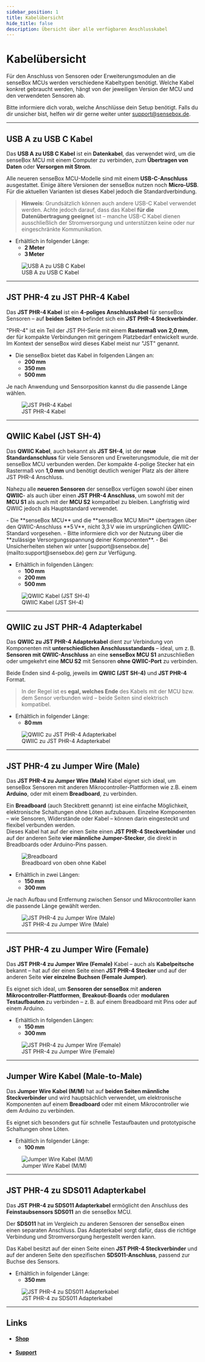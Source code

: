---
sidebar_position: 1
title: Kabelübersicht
hide_title: false
description: Übersicht über alle verfügbaren Anschlusskabel
---


# Kabelübersicht

Für den Anschluss von Sensoren oder Erweiterungsmodulen an die senseBox MCUs werden verschiedene Kabeltypen benötigt. Welche Kabel konkret gebraucht werden, hängt von der jeweiligen Version der MCU und den verwendeten Sensoren ab.

Bitte informiere dich vorab, welche Anschlüsse dein Setup benötigt. Falls du dir unsicher bist, helfen wir dir gerne weiter unter [support@sensebox.de](mailto:support@sensebox.de).

<TutorialPorts
  port="overview"
  textOverride="Übersicht der Anschlüsse."
/>

---

## USB A zu USB C Kabel

Das **USB A zu USB C Kabel** ist ein **Datenkabel**, das verwendet wird, um die senseBox MCU mit einem Computer zu verbinden, zum **Übertragen von Daten** oder **Versorgen mit Strom**.

Alle neueren senseBox MCU-Modelle sind mit einem **USB-C-Anschluss** ausgestattet. Einige ältere Versionen der senseBox nutzen noch **Micro-USB**.  
Für die aktuellen Varianten ist dieses Kabel jedoch die Standardverbindung.

> **Hinweis**: Grundsätzlich können auch andere USB-C Kabel verwendet werden. Achte jedoch darauf, dass das Kabel **für die Datenübertragung geeignet** ist – manche USB-C Kabel dienen ausschließlich der Stromversorgung und unterstützen keine oder nur eingeschränkte Kommunikation.

- Erhältlich in folgender Länge:
  - **2 Meter**
  - **3 Meter**

<figure style={{ maxWidth: '400px', marginBottom: '1.5rem' }}>
  <img
    src="/img/hardware-bilder/cable/usb-a-to-c.png"
    alt="USB A zu USB C Kabel"
    style={{ width: '100%' }}
  />
  <figcaption style={{ fontSize: '0.9rem', color: '#666', marginTop: '0.5rem' }}>
    USB A zu USB C Kabel
  </figcaption>
</figure>

---

## JST PHR-4 zu JST PHR-4 Kabel

Das **JST PHR-4 Kabel** ist ein **4-poliges Anschlusskabel** für senseBox Sensoren – auf **beiden Seiten** befindet sich ein **JST PHR-4 Steckverbinder**.

"PHR-4" ist ein Teil der JST PH-Serie mit einem **Rastermaß von 2,0 mm**, der für kompakte Verbindungen mit geringem Platzbedarf entwickelt wurde. Im Kontext der senseBox wird dieses Kabel meist nur "JST" genannt.

- Die senseBox bietet das Kabel in folgenden Längen an:
  - **200 mm**
  - **350 mm**
  - **500 mm**

Je nach Anwendung und Sensorposition kannst du die passende Länge wählen.

<figure style={{ maxWidth: '400px', marginBottom: '1.5rem' }}>
  <img
    src="/img/hardware-bilder/cable/jst-phr4_cable.png"
    alt="JST PHR-4 Kabel"
    style={{ width: '100%' }}
  />
  <figcaption style={{ fontSize: '0.9rem', color: '#666', marginTop: '0.5rem' }}>
    JST PHR-4 Kabel
  </figcaption>
</figure>

---

## QWIIC Kabel (JST SH-4)

Das **QWIIC Kabel**, auch bekannt als **JST SH-4**, ist der **neue Standardanschluss** für viele Sensoren und Erweiterungsmodule, die mit der senseBox MCU verbunden werden. Der kompakte 4-polige Stecker hat ein Rastermaß von **1,0 mm** und benötigt deutlich weniger Platz als der ältere JST PHR-4 Anschluss.

Nahezu alle **neueren Sensoren** der senseBox verfügen sowohl über einen **QWIIC**- als auch über einen **JST PHR-4 Anschluss**, um sowohl mit der **MCU S1** als auch mit der **MCU S2** kompatibel zu bleiben. Langfristig wird QWIIC jedoch als Hauptstandard verwendet.

<Admonition type="warning" title="Wichtiger Hinweis zur Versorgungsspannung" className="text-left">
<p>
- Die **senseBox MCU** und die **senseBox MCU Mini** übertragen über den QWIIC-Anschluss **5 V**, nicht 3,3 V wie im ursprünglichen QWIIC-Standard vorgesehen.  
- Bitte informiere dich vor der Nutzung über die **zulässige Versorgungsspannung deiner Komponenten**.  
- Bei Unsicherheiten stehen wir unter [support@sensebox.de](mailto:support@sensebox.de) gern zur Verfügung.
</p>
</Admonition>

- Erhältlich in folgenden Längen:
  - **100 mm**
  - **200 mm**
  - **500 mm**

<figure style={{ maxWidth: '400px', marginBottom: '1.5rem' }}>
  <img
    src="/img/hardware-bilder/cable/qwiic_cable.png"
    alt="QWIIC Kabel (JST SH-4)"
    style={{ width: '100%' }}
  />
  <figcaption style={{ fontSize: '0.9rem', color: '#666', marginTop: '0.5rem' }}>
    QWIIC Kabel (JST SH-4)
  </figcaption>
</figure>

---

## QWIIC zu JST PHR-4 Adapterkabel

Das **QWIIC zu JST PHR-4 Adapterkabel** dient zur Verbindung von Komponenten mit **unterschiedlichen Anschlussstandards** – ideal, um z. B. **Sensoren mit QWIIC-Anschluss** an eine **senseBox MCU S1** anzuschließen oder umgekehrt eine **MCU S2** mit Sensoren **ohne QWIIC-Port** zu verbinden.

Beide Enden sind 4-polig, jeweils im **QWIIC (JST SH-4)** und **JST PHR-4** Format.

> In der Regel ist es **egal, welches Ende** des Kabels mit der MCU bzw. dem Sensor verbunden wird – beide Seiten sind elektrisch kompatibel.

- Erhältlich in folgender Länge:
  - **80 mm**

<figure style={{ maxWidth: '400px', marginBottom: '1.5rem' }}>
  <img
    src="/img/hardware-bilder/cable/qwiic-to-jstphr4.png"
    alt="QWIIC zu JST PHR-4 Adapterkabel"
    style={{ width: '40%' }}
  />
  <figcaption style={{ fontSize: '0.9rem', color: '#666', marginTop: '0.5rem' }}>
    QWIIC zu JST PHR-4 Adapterkabel
  </figcaption>
</figure>

---

## JST PHR-4 zu Jumper Wire (Male)

Das **JST PHR-4 zu Jumper Wire (Male)** Kabel eignet sich ideal, um senseBox Sensoren mit anderen Mikrocontroller-Plattformen wie z.B. einem **Arduino**, oder mit einem **Breadboard**, zu verbinden.

Ein **Breadboard** (auch Steckbrett genannt) ist eine einfache Möglichkeit, elektronische Schaltungen ohne Löten aufzubauen. Einzelne Komponenten – wie Sensoren, Widerstände oder Kabel – können darin eingesteckt und flexibel verbunden werden.  
Dieses Kabel hat auf der einen Seite einen **JST PHR-4 Steckverbinder**  und auf der anderen Seite **vier männliche Jumper-Stecker**, die direkt in Breadboards oder Arduino-Pins passen.

<figure style={{ maxWidth: '400px', marginBottom: '1.5rem' }}>
  <img
    src="/img/hardware-bilder/cable/breadboard.png"
    alt="Breadboard"
    style={{ width: '70%' }}
  />
  <figcaption style={{ fontSize: '0.9rem', color: '#666', marginTop: '0.5rem' }}>
    Breadboard von oben ohne Kabel
  </figcaption>
</figure>

- Erhältlich in zwei Längen:
  - **150 mm**
  - **300 mm**

Je nach Aufbau und Entfernung zwischen Sensor und Mikrocontroller kann die passende Länge gewählt werden.

<figure style={{ maxWidth: '400px', marginBottom: '1.5rem' }}>
  <img
    src="/img/hardware-bilder/cable/jst-phr4-jumper-male.png"
    alt="JST PHR-4 zu Jumper Wire (Male)"
    style={{ width: '100%' }}
  />
  <figcaption style={{ fontSize: '0.9rem', color: '#666', marginTop: '0.5rem' }}>
    JST PHR-4 zu Jumper Wire (Male)
  </figcaption>
</figure>

---

## JST PHR-4 zu Jumper Wire (Female)

Das **JST PHR-4 zu Jumper Wire (Female)** Kabel – auch als **Kabelpeitsche** bekannt – hat auf der einen Seite einen **JST PHR-4 Stecker** und auf der anderen Seite **vier einzelne Buchsen (Female Jumper)**.

Es eignet sich ideal, um **Sensoren der senseBox** mit **anderen Mikrocontroller-Plattformen**, **Breakout-Boards** oder **modularen Testaufbauten** zu verbinden – z. B. auf einem Breadboard mit Pins oder auf einem Arduino.

- Erhältlich in folgenden Längen:
  - **150 mm**
  - **300 mm**

<figure style={{ maxWidth: '400px', marginBottom: '1.5rem' }}>
  <img
    src="/img/hardware-bilder/cable/jst-phr4-jumper-female.png"
    alt="JST PHR-4 zu Jumper Wire (Female)"
    style={{ width: '100%' }}
  />
  <figcaption style={{ fontSize: '0.9rem', color: '#666', marginTop: '0.5rem' }}>
    JST PHR-4 zu Jumper Wire (Female)
  </figcaption>
</figure>

---

## Jumper Wire Kabel (Male-to-Male)

Das **Jumper Wire Kabel (M/M)** hat auf **beiden Seiten männliche Steckverbinder** und wird hauptsächlich verwendet, um elektronische Komponenten auf einem **Breadboard** oder mit einem Mikrocontroller wie dem Arduino zu verbinden.

Es eignet sich besonders gut für schnelle Testaufbauten und prototypische Schaltungen ohne Löten.

- Erhältlich in folgender Länge:
  - **100 mm**

<figure style={{ maxWidth: '400px', marginBottom: '1.5rem' }}>
  <img
    src="/img/hardware-bilder/cable/jumper_wire_mm.png"
    alt="Jumper Wire Kabel (M/M)"
    style={{ width: '100%' }}
  />
  <figcaption style={{ fontSize: '0.9rem', color: '#666', marginTop: '0.5rem' }}>
    Jumper Wire Kabel (M/M)
  </figcaption>
</figure>

---

## JST PHR-4 zu SDS011 Adapterkabel

Das **JST PHR-4 zu SDS011 Adapterkabel** ermöglicht den Anschluss des **Feinstaubsensors SDS011** an die senseBox MCU.

Der **SDS011** hat im Vergleich zu anderen Sensoren der senseBox einen einen separaten Anschluss. Das Adapterkabel sorgt dafür, dass die richtige Verbindung und Stromversorgung hergestellt werden kann.

Das Kabel besitzt auf der einen Seite einen **JST PHR-4 Steckverbinder** und auf der anderen Seite den spezifischen **SDS011-Anschluss**, passend zur Buchse des Sensors.

- Erhältlich in folgender Länge:
  - **350 mm**

<figure style={{ maxWidth: '400px', marginBottom: '1.5rem' }}>
  <img
    src="/img/hardware-bilder/cable/jst-to-sds011.png"
    alt="JST PHR-4 zu SDS011 Adapterkabel"
    style={{ width: '100%' }}
  />
  <figcaption style={{ fontSize: '0.9rem', color: '#666', marginTop: '0.5rem' }}>
    JST PHR-4 zu SDS011 Adapterkabel
  </figcaption>
</figure>

---

## Links

- #### [Shop](https://sensebox.kaufen/parts/zubehor)
- #### [Support](mailto:support@sensebox.de)
